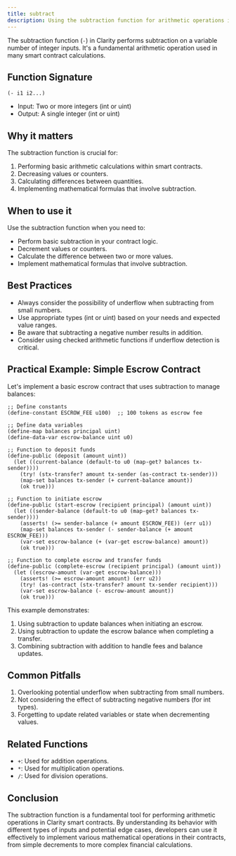 ```yaml
---
title: subtract
description: Using the subtraction function for arithmetic operations in Clarity smart contracts.
---
```


The subtraction function (`-`) in Clarity performs subtraction on a variable number of integer inputs. It's a fundamental arithmetic operation used in many smart contract calculations.

## Function Signature

```clarity
(- i1 i2...)
```

- Input: Two or more integers (int or uint)
- Output: A single integer (int or uint)

## Why it matters

The subtraction function is crucial for:

1. Performing basic arithmetic calculations within smart contracts.
2. Decreasing values or counters.
3. Calculating differences between quantities.
4. Implementing mathematical formulas that involve subtraction.

## When to use it

Use the subtraction function when you need to:

- Perform basic subtraction in your contract logic.
- Decrement values or counters.
- Calculate the difference between two or more values.
- Implement mathematical formulas that involve subtraction.

## Best Practices

- Always consider the possibility of underflow when subtracting from small numbers.
- Use appropriate types (int or uint) based on your needs and expected value ranges.
- Be aware that subtracting a negative number results in addition.
- Consider using checked arithmetic functions if underflow detection is critical.

## Practical Example: Simple Escrow Contract

Let's implement a basic escrow contract that uses subtraction to manage balances:

```clarity
;; Define constants
(define-constant ESCROW_FEE u100)  ;; 100 tokens as escrow fee

;; Define data variables
(define-map balances principal uint)
(define-data-var escrow-balance uint u0)

;; Function to deposit funds
(define-public (deposit (amount uint))
  (let ((current-balance (default-to u0 (map-get? balances tx-sender))))
    (try! (stx-transfer? amount tx-sender (as-contract tx-sender)))
    (map-set balances tx-sender (+ current-balance amount))
    (ok true)))

;; Function to initiate escrow
(define-public (start-escrow (recipient principal) (amount uint))
  (let ((sender-balance (default-to u0 (map-get? balances tx-sender))))
    (asserts! (>= sender-balance (+ amount ESCROW_FEE)) (err u1))
    (map-set balances tx-sender (- sender-balance (+ amount ESCROW_FEE)))
    (var-set escrow-balance (+ (var-get escrow-balance) amount))
    (ok true)))

;; Function to complete escrow and transfer funds
(define-public (complete-escrow (recipient principal) (amount uint))
  (let ((escrow-amount (var-get escrow-balance)))
    (asserts! (>= escrow-amount amount) (err u2))
    (try! (as-contract (stx-transfer? amount tx-sender recipient)))
    (var-set escrow-balance (- escrow-amount amount))
    (ok true)))
```

This example demonstrates:
1. Using subtraction to update balances when initiating an escrow.
2. Using subtraction to update the escrow balance when completing a transfer.
3. Combining subtraction with addition to handle fees and balance updates.

## Common Pitfalls

1. Overlooking potential underflow when subtracting from small numbers.
2. Not considering the effect of subtracting negative numbers (for int types).
3. Forgetting to update related variables or state when decrementing values.

## Related Functions

- `+`: Used for addition operations.
- `*`: Used for multiplication operations.
- `/`: Used for division operations.

## Conclusion

The subtraction function is a fundamental tool for performing arithmetic operations in Clarity smart contracts. By understanding its behavior with different types of inputs and potential edge cases, developers can use it effectively to implement various mathematical operations in their contracts, from simple decrements to more complex financial calculations.
